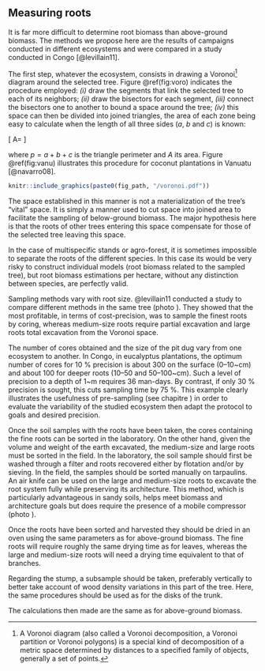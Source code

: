 
## Measuring roots

It is far more difficult to determine root biomass than above-ground biomass. The methods we propose here are the results of campaigns conducted in different ecosystems and were compared in a study conducted in Congo [@levillain11].

The first step, whatever the ecosystem, consists in drawing a Voronoi^[A Voronoi diagram (also called a Voronoi decomposition, a Voronoi partition or Voronoi polygons) is a special kind of decomposition of a metric space determined by distances to a specified family of objects, generally a set of points.] 
diagram around the selected tree. Figure \@ref(fig:voro) indicates the procedure employed: *(i)* draw the segments that link the selected tree to each of its neighbors; *(ii)* draw the bisectors for each segment, *(iii)* connect the bisectors one to another to bound a space around the tree; *(iv)* this space can then be divided into joined triangles, the area of each zone being easy to calculate when the length of all three sides ($a$, $b$ and $c$) is known:

\[
A=\sqrt{p(p-2a)(p-2b)(p-2c)}
\]

where $p=a+b+c$ is the triangle perimeter and $A$ its area. Figure \@ref(fig:vanu) illustrates this procedure for coconut plantations in Vanuatu [@navarro08].

```r

knitr::include_graphics(paste0(fig_path, "/voronoi.pdf"))

```



\begin{figure}[htb]
\setlength{\unitlength}{\textwidth}%
\begin{picture}(1,0.7533133817870884)
\put(0,0){\includegraphics[width=\textwidth]{vanuatu}}%% 935.6 x 704.8
\put(0.03,0.035){\includegraphics[width=0.39\textwidth]{cocoteraie}}
\put(0.23,0.215){\textcolor{yellow}{\tiny\sffamily Vorono� pit}}
\put(0.17,0.083){\textcolor{orange}{\tiny\sffamily Simplified Vorono� pit}}
\end{picture}
\caption[Typical Voronoi diagram used for root sampling in a coconut plantation in Vanuatu]{Typical Voronoi diagram used for root sampling in a coconut plantation in Vanuatu (photo: C. Jourdan). (A) Drawing the Voronoi space and choosing to work on $1/12$th of this space; (B) section through the pits dug; (C) protocol simplification given the variability observed in the first sample; (D) tracing the pit on the ground.\label{vanu}}
\end{figure}

The space established in this manner is not a materialization of the tree's "vital" space. It is simply a manner used to cut space into joined area to facilitate the sampling of below-ground biomass. The major hypothesis here is that the roots of other trees entering this space compensate for those of the selected tree leaving this space.

In the case of multispecific stands or agro-forest, it is sometimes impossible to separate the roots of the different species. In this case its would be very risky to construct individual models (root biomass related to the sampled tree), but root biomass estimations per hectare, without any distinction between species, are perfectly valid.

Sampling methods vary with root size. @levillain11 conducted a study to compare different methods in the same tree (photo \ref{evor}). They showed that the most profitable, in terms of cost-precision, was to sample the finest roots by coring, whereas medium-size roots require partial excavation and large roots total excavation from the Voronoi space.

\begin{photo}
\includetwophotos{root1}{0.5010309}{root2}{0.4989691}%% root1: 2592 x 1936  root2: 3072 x 2304
\caption[Superimposition of different sampling methods (cores, excavations by cubes, partial Voronoi excavation, total Voronoi excavation)]{Left, superimposition of different sampling methods (cores, excavations by cubes, partial Voronoi excavation, total Voronoi excavation), from @levillain11 (photo: C. Jourdan). Right, manual excavation of large roots in a rubber tree plantation in Thailand (photo: L. Saint-Andr�).\label{evor}}
\end{photo}

The number of cores obtained and the size of the pit dug vary from one ecosystem to another. In Congo, in eucalyptus plantations, the optimum number of cores for 10\ \% precision is about 300 on the surface (0--10~cm) and about 100 for deeper roots (10--50 and 50--100~cm). Such a level of precision to a depth of 1~m requires 36 man-days. By contrast, if only 30\ \% precision is sought, this cuts sampling time by 75\ \%. This example clearly illustrates the usefulness of pre-sampling (see chapitre \ref{samp}) in order to evaluate the variability of the studied ecosystem then adapt the protocol to goals and desired precision.

Once the soil samples with the roots have been taken, the cores containing the fine roots can be sorted in the laboratory. On the other hand, given the volume and weight of the earth excavated, the medium-size and large roots must be sorted in the field. In the laboratory, the soil sample should first be washed through a filter and roots recovered either by flotation and/or by sieving. In the field, the samples should be sorted manually on tarpaulins. An air knife can be used on the large and medium-size roots to excavate the root system fully while preserving its architecture. This method, which is particularly advantageous in sandy soils, helps meet biomass and architecture goals but does require the presence of a mobile compressor (photo \ref{air}).

\begin{photo}
\setlength{\unitlength}{\textwidth}%
\begin{picture}(1,0.2926829268292683)
\put(0,0){\includethreephotos{air1}{0.3902439024390244}{air2}{0.2195121951219512}{air3}{0.39024390243902449}}
\put(0.5,0){\includegraphics[width=0.108\textwidth]{air4}}
\end{picture}
\caption[Air knife being used in Congo to extract the root systems of eucalyptus.]{Air knife being used in Congo to extract the root systems (large and medium-size roots) of eucalyptus. Left, operator with protective equipment (dust, noise); middle, compressor and close up of the air pressure gauge (about 8 bars); right, the result (photos: C. Jourdan).\label{air}}
\end{photo}

Once the roots have been sorted and harvested they should be dried in an oven using the same parameters as for above-ground biomass. The fine roots will require roughly the same drying time as for leaves, whereas the large and medium-size roots will need a drying time equivalent to that of branches.

Regarding the stump, a subsample should be taken, preferably vertically to better take account of wood density variations in this part of the tree. Here, the same procedures should be used as for the disks of the trunk.

The calculations then made are the same as for above-ground biomass.